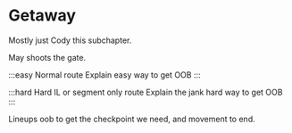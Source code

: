 
# Getaway

Mostly just Cody this subchapter.

<May>
May shoots the gate.
</May>
<Cody>

:::easy Normal route
Explain easy way to get OOB
:::

:::hard Hard IL or segment only route
Explain the jank hard way to get OOB
:::

Lineups oob to get the checkpoint we need, and movement to end.
</Cody>
